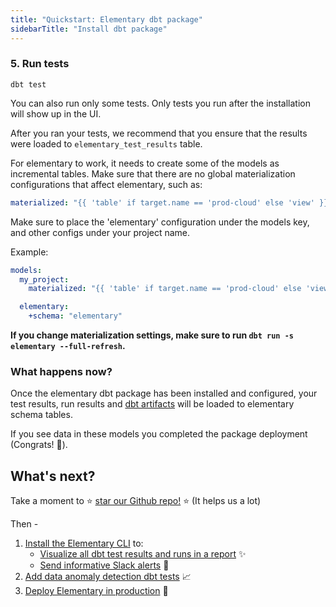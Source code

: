 ```yaml
---
title: "Quickstart: Elementary dbt package"
sidebarTitle: "Install dbt package"
---
```


<Snippet file="quickstart-package-install.mdx" />

### 5. Run tests

```shell Terminal
dbt test
```

You can also run only some tests.
Only tests you run after the installation will show up in the UI.

After you ran your tests, we recommend that you ensure that the results were loaded to `elementary_test_results` table.

<Snippet file="faq/question-change-elementary-schema.mdx" />
<Accordion title="Important: Materialization config">

For elementary to work, it needs to create some of the models as incremental tables.
Make sure that there are no global materialization configurations that affect elementary, such as:

```yml dbt_project.yml
materialized: "{{ 'table' if target.name == 'prod-cloud' else 'view' }}"
```

Make sure to place the 'elementary' configuration under the models key, and other configs under your project name.

Example:

```yml dbt_project.yml
models:
  my_project:
    materialized: "{{ 'table' if target.name == 'prod-cloud' else 'view' }}"

  elementary:
    +schema: "elementary"
```

**If you change materialization settings, make sure to run `dbt run -s elementary --full-refresh`.**

</Accordion>

### What happens now?

Once the elementary dbt package has been installed and configured, your test results, run results and [dbt artifacts](/dbt/dbt-artifacts) will be loaded to elementary schema tables.

If you see data in these models you completed the package deployment (Congrats! 🎉).

## What's next?

Take a moment to ⭐️ [star our Github repo!](https://github.com/elementary-data/elementary) ⭐️ (It helps us a lot)

Then - 

1. [Install the Elementary CLI](/quickstart-cli) to:
   - [Visualize all dbt test results and runs in a report](/quickstart/generate-report-ui) ✨
   - [Send informative Slack alerts](/quickstart/send-slack-alerts) 📣
2. [Add data anomaly detection dbt tests](/guides/add-elementary-tests) 📈
3. [Deploy Elementary in production](/deployment-and-configuration/elementary-in-production) 🚀
